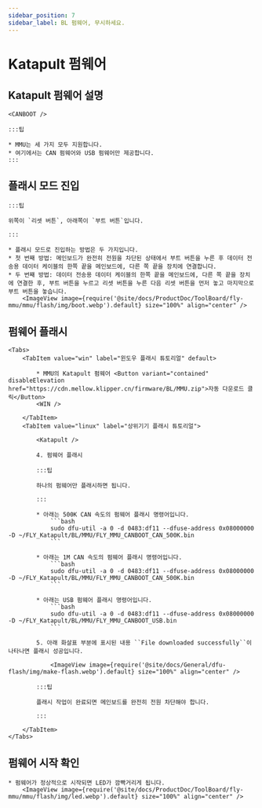 ```yaml
---
sidebar_position: 7
sidebar_label: BL 펌웨어, 무시하세요.
---
```



# Katapult 펌웨어

## Katapult 펌웨어 설명

    <CANBOOT />

    :::팁

    * MMU는 세 가지 모두 지원합니다.
    * 여기에서는 CAN 펌웨어와 USB 펌웨어만 제공합니다.
    :::

## 플래시 모드 진입

    :::팁

    위쪽이 `리셋 버튼`, 아래쪽이 `부트 버튼`입니다.

    :::

    * 플래시 모드로 진입하는 방법은 두 가지입니다.
    * 첫 번째 방법: 메인보드가 완전히 전원을 차단된 상태에서 부트 버튼을 누른 후 데이터 전송용 데이터 케이블의 한쪽 끝을 메인보드에, 다른 쪽 끝을 장치에 연결합니다.
    * 두 번째 방법: 데이터 전송용 데이터 케이블의 한쪽 끝을 메인보드에, 다른 쪽 끝을 장치에 연결한 후, 부트 버튼을 누르고 리셋 버튼을 누른 다음 리셋 버튼을 먼저 놓고 마지막으로 부트 버튼을 놓습니다.
        <ImageView image={require('@site/docs/ProductDoc/ToolBoard/fly-mmu/mmu/flash/img/boot.webp').default} size="100%" align="center" />

## 펌웨어 플래시

    <Tabs>
        <TabItem value="win" label="윈도우 플래시 튜토리얼" default>
        
            * MMU의 Katapult 펌웨어 <Button variant="contained" disableElevation href="https://cdn.mellow.klipper.cn/firmware/BL/MMU.zip">자동 다운로드 클릭</Button>
            <WIN />
            
        </TabItem>
        <TabItem value="linux" label="상위기기 플래시 튜토리얼">
            
            <Katapult />

            4. 펌웨어 플래시

            :::팁

            하나의 펌웨어만 플래시하면 됩니다.

            :::

            * 아래는 500K CAN 속도의 펌웨어 플래시 명령어입니다.
                ```bash
                sudo dfu-util -a 0 -d 0483:df11 --dfuse-address 0x08000000 -D ~/FLY_Katapult/BL/MMU/FLY_MMU_CANBOOT_CAN_500K.bin
                ```
                       
            * 아래는 1M CAN 속도의 펌웨어 플래시 명령어입니다.
                ```bash
                sudo dfu-util -a 0 -d 0483:df11 --dfuse-address 0x08000000 -D ~/FLY_Katapult/BL/MMU/FLY_MMU_CANBOOT_CAN_500K.bin
                ```

            * 아래는 USB 펌웨어 플래시 명령어입니다.
                ```bash
                sudo dfu-util -a 0 -d 0483:df11 --dfuse-address 0x08000000 -D ~/FLY_Katapult/BL/MMU/FLY_MMU_CANBOOT_USB.bin
                ```

            5. 아래 화살표 부분에 표시된 내용 ``File downloaded successfully``이 나타나면 플래시 성공입니다.

                <ImageView image={require('@site/docs/General/dfu-flash/img/make-flash.webp').default} size="100%" align="center" />

            :::팁

            플래시 작업이 완료되면 메인보드를 완전히 전원 차단해야 합니다.

            :::

        </TabItem>
    </Tabs>

## 펌웨어 시작 확인

    * 펌웨어가 정상적으로 시작되면 LED가 깜빡거리게 됩니다.
        <ImageView image={require('@site/docs/ProductDoc/ToolBoard/fly-mmu/mmu/flash/img/led.webp').default} size="100%" align="center" />
